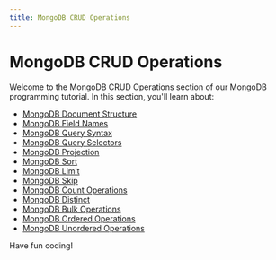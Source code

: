 ```yaml
---
title: MongoDB CRUD Operations
---
```


# MongoDB CRUD Operations

Welcome to the MongoDB CRUD Operations section of our MongoDB programming tutorial. In this section, you'll learn about:

- [MongoDB Document Structure](./0-mongodb-document-structure.mdx)
- [MongoDB Field Names](./1-mongodb-field-names.mdx)
- [MongoDB Query Syntax](./2-mongodb-query-syntax.mdx)
- [MongoDB Query Selectors](./3-mongodb-query-selectors.mdx)
- [MongoDB Projection](./4-mongodb-projection.mdx)
- [MongoDB Sort](./5-mongodb-sort.mdx)
- [MongoDB Limit](./6-mongodb-limit.mdx)
- [MongoDB Skip](./7-mongodb-skip.mdx)
- [MongoDB Count Operations](./8-mongodb-count.mdx)
- [MongoDB Distinct](./9-mongodb-distinct.mdx)
- [MongoDB Bulk Operations](./10-mongodb-bulk-operations.mdx)
- [MongoDB Ordered Operations](./11-mongodb-ordered-operations.mdx)
- [MongoDB Unordered Operations](./12-mongodb-unordered-operations.mdx)

Have fun coding!
